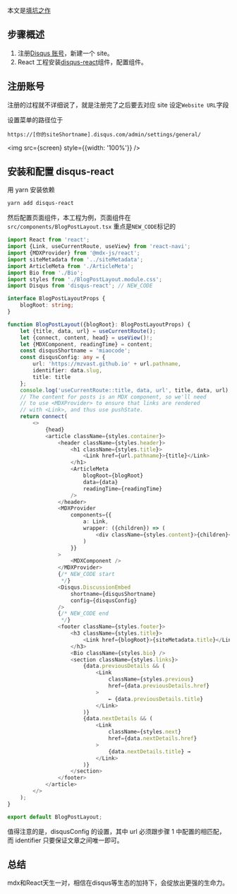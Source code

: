 
本文是[填坑之作](../2019-07-29-start-loving-change)

## 步骤概述

1. 注册[Disqus 账号](https://disqus.com/)，新建一个 site。
2. React 工程安装[disqus-react](https://github.com/disqus/disqus-react)组件，配置组件。

## 注册账号

注册的过程就不详细说了，就是注册完了之后要去对应 site 设定`Website URL`字段

设置菜单的路径位于

`https://[你的siteShortname].disqus.com/admin/settings/general/`

<img src={screen} style={{width: '100%'}} />

## 安装和配置 disqus-react

用 yarn 安装依赖

```bash
yarn add disqus-react
```

然后配置页面组件，本工程为例，页面组件在`src/components/BlogPostLayout.tsx`
重点是`NEW_CODE`标记的
```typescript
import React from 'react';
import {Link, useCurrentRoute, useView} from 'react-navi';
import {MDXProvider} from '@mdx-js/react';
import siteMetadata from '../siteMetadata';
import ArticleMeta from './ArticleMeta';
import Bio from './Bio';
import styles from './BlogPostLayout.module.css';
import Disqus from 'disqus-react'; // NEW_CODE

interface BlogPostLayoutProps {
    blogRoot: string;
}

function BlogPostLayout({blogRoot}: BlogPostLayoutProps) {
    let {title, data, url} = useCurrentRoute();
    let {connect, content, head} = useView()!;
    let {MDXComponent, readingTime} = content;
    const disqusShortname = 'miaocode';
    const disqusConfig: any = {
        url: 'https://mzvast.github.io' + url.pathname,
        identifier: data.slug,
        title: title
    };
    console.log('useCurrentRoute::title, data, url', title, data, url);
    // The content for posts is an MDX component, so we'll need
    // to use <MDXProvider> to ensure that links are rendered
    // with <Link>, and thus use pushState.
    return connect(
        <>
            {head}
            <article className={styles.container}>
                <header className={styles.header}>
                    <h1 className={styles.title}>
                        <Link href={url.pathname}>{title}</Link>
                    </h1>
                    <ArticleMeta
                        blogRoot={blogRoot}
                        data={data}
                        readingTime={readingTime}
                    />
                </header>
                <MDXProvider
                    components={{
                        a: Link,
                        wrapper: ({children}) => (
                            <div className={styles.content}>{children}</div>
                        )
                    }}
                >
                    <MDXComponent />
                </MDXProvider>
                {/* NEW_CODE start
                 */}
                <Disqus.DiscussionEmbed
                    shortname={disqusShortname}
                    config={disqusConfig}
                />
                {/* NEW_CODE end
                 */}
                <footer className={styles.footer}>
                    <h3 className={styles.title}>
                        <Link href={blogRoot}>{siteMetadata.title}</Link>
                    </h3>
                    <Bio className={styles.bio} />
                    <section className={styles.links}>
                        {data.previousDetails && (
                            <Link
                                className={styles.previous}
                                href={data.previousDetails.href}
                            >
                                ← {data.previousDetails.title}
                            </Link>
                        )}
                        {data.nextDetails && (
                            <Link
                                className={styles.next}
                                href={data.nextDetails.href}
                            >
                                {data.nextDetails.title} →
                            </Link>
                        )}
                    </section>
                </footer>
            </article>
        </>
    );
}

export default BlogPostLayout;
```

值得注意的是，disqusConfig 的设置，其中 url 必须跟步骤 1 中配置的相匹配，而 identifier 只要保证文章之间唯一即可。

## 总结

mdx和React天生一对，相信在disqus等生态的加持下，会绽放出更强的生命力。